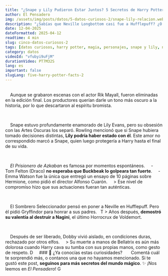 ```yaml
---
title: "¿Snape y Lily Pudieron Estar Juntos? 5 Secretos de Harry Potter que No Sabías"
author: El Pensadero
img: /assets/img/posts/datos/5-datos-curiosos-2/snape-lily-relacion.webp
description: "¿Sabías que Neville Longbottom casi fue a Hufflepuff? ¿O por qué Peeves fue eliminado de las películas? Descubre 5 datos secretos, incluyendo la verdad sobre Snape y Lily."
date: 12-04-2025
dateFormatted: 2025-04-12
readtime: 4 min
slug: cinco-datos-curiosos-2
tags: [datos curiosos, harry potter, magia, personajes, snape y lily, neville hufflepuff, peeves, dobby, secretos]
category: datos
videoId: "vfubyi9uFjM"
durationVideo: PT7M32S
lang: es
important: false
slugLang: five-harry-potter-facts-2
---
```



<Article>
    <Section title="1. 🧻 El Secreto de Peeves: Por Qué Fue Eliminado de las Películas">
    Aunque se grabaron escenas con el actor Rik Mayall, fueron eliminadas en la edición final. Los productores querían darle un tono más oscuro a la historia, por lo que descartaron al espíritu bromista.
  </Section>

    <Section title="2. 💔 ¿Snape y Lily Pudieron Estar Juntos? La Verdad">
    Snape estuvo profundamente enamorado de Lily Evans, pero su obsesión con las Artes Oscuras los separó. Rowling mencionó que si Snape hubiera tomado decisiones distintas, **Lily podría haber estado con él**. Este amor no correspondido marcó a Snape, quien luego protegería a Harry hasta el final de su vida.
  </Section>

    <Section title="3. 🎬 La Película con Más Improvisaciones (Y la Tarea de Emma)">
    _El Prisionero de Azkaban_ es famosa por momentos espontáneos.
    - Tom Felton (Draco) **no esperaba que Buckbeak lo golpeara tan fuerte**.
    - Emma Watson fue la única que entregó un ensayo de 10 páginas sobre Hermione, como pidió el director Alfonso Cuarón.
    > Ese nivel de compromiso hizo que sus actuaciones fueran tan auténticas.
  </Section>

    <Section title="4. 🦁 Neville Longbottom: El Hufflepuff que Casi Fue">
    El Sombrero Seleccionador pensó en poner a Neville en Hufflepuff. Pero él pidió Gryffindor para honrar a sus padres.
  T > Años después, **demostró su valentía al destruir a Nagini**, el último Horrocrux de Voldemort.
  </Section>

    <Section title="5. 🧦 La Trágica Vida de Dobby (Después de Ser Liberado)">
    Después de ser liberado, Dobby vivió aislado, en condiciones duras, rechazado por otros elfos.
    > Su muerte a manos de Bellatrix es aún más dolorosa cuando Harry cava su tumba con sus propias manos, como gesto de respeto.
D     ### 📣 ¿Ya conocías estas curiosidades?
      Comentá cuál te sorprendió más, o contanos una que no hayamos mencionado. Si te gustó este post, **seguinos para más secretos del mundo mágico**. ✨ ¡Nos leemos en _El Pensadero_!
G </Section>
</Article>